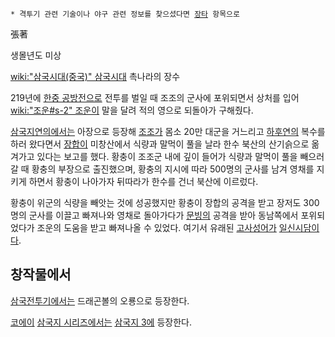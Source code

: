  * 격투기 관련 기술이나 야구 관련 정보를 찾으셨다면 [[장타]] 항목으로

張著

생몰년도 미상

[[wiki:"삼국시대(중국)" 삼국시대]] 촉나라의 장수

219년에 [[한중 공방전]]으로 전투를 벌일 때 조조의 군사에 포위되면서 상처를 입어 [[wiki:"조운#s-2" 조운]]이 말을 달려 적의 영으로 되돌아가 구해줬다.

[[삼국지연의]]에서는 아장으로 등장해 [[조조]]가 몸소 20만 대군을 거느리고 [[하후연]]의 복수를 하러 왔다면서 [[장합]]이 미창산에서 식량과 말먹이 풀을 날라 한수 북산의 산기슭으로 옮겨가고 있다는 보고를 했다. 황충이 조조군 내에 깊이 들어가 식량과 말먹이 풀을 빼으러 갈 때 황충의 부장으로 출진했으며, 황충의 지시에 따라 500명의 군사를 남겨 영채를 지키게 하면서 황충이 나아가자 뒤따라가 한수를 건너 북산에 이르렀다.

황충이 위군의 식량을 빼앗는 것에 성공했지만 황충이 장합의 공격을 받고 장저도 300명의 군사를 이끌고 빠져나와 영채로 돌아가다가 [[문빙]]의 공격을 받아 동남쪽에서 포위되었다가 조운의 도움을 받고 빠져나올 수 있었다. 여기서 유래된 [[고사성어]]가 [[일신시담]]이다.

== 창작물에서 ==
[[삼국전투기]]에서는 드래곤볼의 오룡으로 등장한다.

[[코에이]] [[삼국지 시리즈]]에서는 [[삼국지 3]]에 등장한다.

